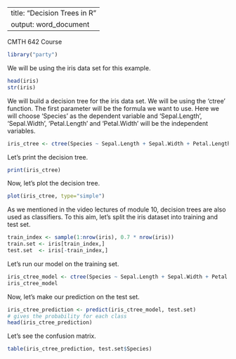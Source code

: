 
---
title: "Decision Trees in R"
output: word_document
---

CMTH 642 Course

```{r setup, include=FALSE}
library("party")
```

We will be using the iris data set for this example.
```{r}
head(iris)
str(iris)
```

We will build a decision tree for the iris data set. We will be using the 'ctree' function. The first parameter will be the formula we want to use. Here we will choose 'Species' as the dependent variable and 'Sepal.Length', 'Sepal.Width', 'Petal.Length' and 'Petal.Width' will be the independent variables.
```{r}
iris_ctree <- ctree(Species ~ Sepal.Length + Sepal.Width + Petal.Length + Petal.Width, data=iris)
```

Let's print the decision tree.
```{r}
print(iris_ctree)
```

Now, let's plot the decision tree.
```{r}
plot(iris_ctree, type="simple")
```

As we mentioned in the video lectures of module 10, decision trees are also used as classifiers. To this aim, let's split the iris dataset into training and test set.
```{r}
train_index <- sample(1:nrow(iris), 0.7 * nrow(iris))
train.set <- iris[train_index,]
test.set  <- iris[-train_index,]
```

Let's run our model on the training set.
```{r}
iris_ctree_model <- ctree(Species ~ Sepal.Length + Sepal.Width + Petal.Length + Petal.Width, data=train.set)
iris_ctree_model
```

Now, let's make our prediction on the test set.
```{r}
iris_ctree_prediction <- predict(iris_ctree_model, test.set) 
# gives the probability for each class
head(iris_ctree_prediction)
```

Let's see the confusion matrix.
```{r}
table(iris_ctree_prediction, test.set$Species)
```